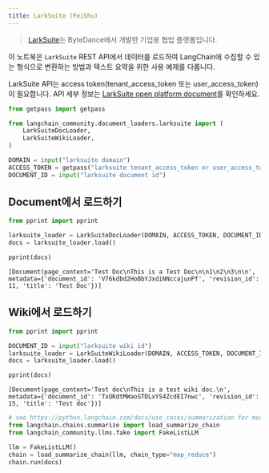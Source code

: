 ```yaml
---
title: LarkSuite (FeiShu)
---
```


>[LarkSuite](https://www.larksuite.com/)는 ByteDance에서 개발한 기업용 협업 플랫폼입니다.

이 노트북은 `LarkSuite` REST API에서 데이터를 로드하여 LangChain에 수집할 수 있는 형식으로 변환하는 방법과 텍스트 요약을 위한 사용 예제를 다룹니다.

LarkSuite API는 access token(tenant_access_token 또는 user_access_token)이 필요합니다. API 세부 정보는 [LarkSuite open platform document](https://open.larksuite.com/document)를 확인하세요.

```python
from getpass import getpass

from langchain_community.document_loaders.larksuite import (
    LarkSuiteDocLoader,
    LarkSuiteWikiLoader,
)

DOMAIN = input("larksuite domain")
ACCESS_TOKEN = getpass("larksuite tenant_access_token or user_access_token")
DOCUMENT_ID = input("larksuite document id")
```

## Document에서 로드하기

```python
from pprint import pprint

larksuite_loader = LarkSuiteDocLoader(DOMAIN, ACCESS_TOKEN, DOCUMENT_ID)
docs = larksuite_loader.load()

pprint(docs)
```

```output
[Document(page_content='Test Doc\nThis is a Test Doc\n\n1\n2\n3\n\n', metadata={'document_id': 'V76kdbd2HoBbYJxdiNNccajunPf', 'revision_id': 11, 'title': 'Test Doc'})]
```

## Wiki에서 로드하기

```python
from pprint import pprint

DOCUMENT_ID = input("larksuite wiki id")
larksuite_loader = LarkSuiteWikiLoader(DOMAIN, ACCESS_TOKEN, DOCUMENT_ID)
docs = larksuite_loader.load()

pprint(docs)
```

```output
[Document(page_content='Test doc\nThis is a test wiki doc.\n', metadata={'document_id': 'TxOKdtMWaoSTDLxYS4ZcdEI7nwc', 'revision_id': 15, 'title': 'Test doc'})]
```

```python
# see https://python.langchain.com/docs/use_cases/summarization for more details
from langchain.chains.summarize import load_summarize_chain
from langchain_community.llms.fake import FakeListLLM

llm = FakeListLLM()
chain = load_summarize_chain(llm, chain_type="map_reduce")
chain.run(docs)
```